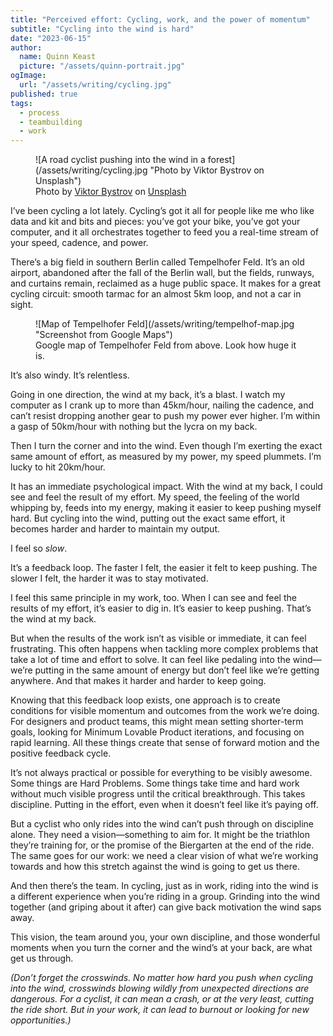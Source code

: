 ```yaml
---
title: "Perceived effort: Cycling, work, and the power of momentum"
subtitle: "Cycling into the wind is hard"
date: "2023-06-15"
author:
  name: Quinn Keast
  picture: "/assets/quinn-portrait.jpg"
ogImage:
  url: "/assets/writing/cycling.jpg"
published: true
tags:
  - process
  - teambuilding
  - work
---
```


<figure>
![A road cyclist pushing into the wind in a forest](/assets/writing/cycling.jpg "Photo by Viktor Bystrov on Unsplash")
<figcaption>Photo by <a href="https://unsplash.com/@xokvictor?utm_source=unsplash&utm_medium=referral&utm_content=creditCopyText">Viktor Bystrov</a> on <a href="https://unsplash.com/s/photos/tempelhof-cycling?utm_source=unsplash&utm_medium=referral&utm_content=creditCopyText">Unsplash</a></figcaption>
</figure>

I’ve been cycling a lot lately. Cycling’s got it all for people like me who like data and kit and bits and pieces: you’ve got your bike, you’ve got your computer, and it all orchestrates together to feed you a real-time stream of your speed, cadence, and power.

There’s a big field in southern Berlin called Tempelhofer Feld. It’s an old airport, abandoned after the fall of the Berlin wall, but the fields, runways, and curtains remain, reclaimed as a huge public space. It makes for a great cycling circuit: smooth tarmac for an almost 5km loop, and not a car in sight.

<figure>
![Map of Tempelhofer Feld](/assets/writing/tempelhof-map.jpg "Screenshot from Google Maps")
<figcaption>Google map of Tempelhofer Feld from above. Look how huge it is.</figcaption>
</figure>

It’s also windy. It’s relentless.

Going in one direction, the wind at my back, it’s a blast. I watch my computer as I crank up to more than 45km/hour, nailing the cadence, and can’t resist dropping another gear to push my power ever higher. I’m within a gasp of 50km/hour with nothing but the lycra on my back.

Then I turn the corner and into the wind. Even though I’m exerting the exact same amount of effort, as measured by my power, my speed plummets. I’m lucky to hit 20km/hour.

It has an immediate psychological impact. With the wind at my back, I could see and feel the result of my effort. My speed, the feeling of the world whipping by, feeds into my energy, making it easier to keep pushing myself hard. But cycling into the wind, putting out the exact same effort, it becomes harder and harder to maintain my output. 

I feel so _slow_.

It’s a feedback loop. The faster I felt, the easier it felt to keep pushing. The slower I felt, the harder it was to stay motivated.

I feel this same principle in my work, too. When I can see and feel the results of my effort, it’s easier to dig in. It’s easier to keep pushing. That’s the wind at my back.

But when the results of the work isn’t as visible or immediate, it can feel frustrating. This often happens when tackling more complex problems that take a lot of time and effort to solve. It can feel like pedaling into the wind—we’re putting in the same amount of energy but don’t feel like we’re getting anywhere. And that makes it harder and harder to keep going.

Knowing that this feedback loop exists, one approach is to create conditions for visible momentum and outcomes from the work we’re doing. For designers and product teams, this might mean setting shorter-term goals, looking for Minimum Lovable Product iterations, and focusing on rapid learning. All these things create that sense of forward motion and the positive feedback cycle.

It’s not always practical or possible for everything to be visibly awesome. Some things are Hard Problems. Some things take time and hard work without much visible progress until the critical breakthrough. This takes discipline. Putting in the effort, even when it doesn’t feel like it’s paying off.

But a cyclist who only rides into the wind can’t push through on discipline alone. They need a vision—something to aim for. It might be the triathlon they’re training for, or the promise of the Biergarten at the end of the ride. The same goes for our work: we need a clear vision of what we’re working towards and how this stretch against the wind is going to get us there.

And then there’s the team. In cycling, just as in work, riding into the wind is a different experience when you’re riding in a group. Grinding into the wind together (and griping about it after) can give back motivation the wind saps away.   

This vision, the team around you, your own discipline, and those wonderful moments when you turn the corner and the wind’s at your back, are what get us through.

_(Don’t forget the crosswinds. No matter how hard you push when cycling into the wind, crosswinds blowing wildly from unexpected directions are dangerous. For a cyclist, it can mean a crash, or at the very least, cutting the ride short. But in your work, it can lead to burnout or looking for new opportunities.)_
